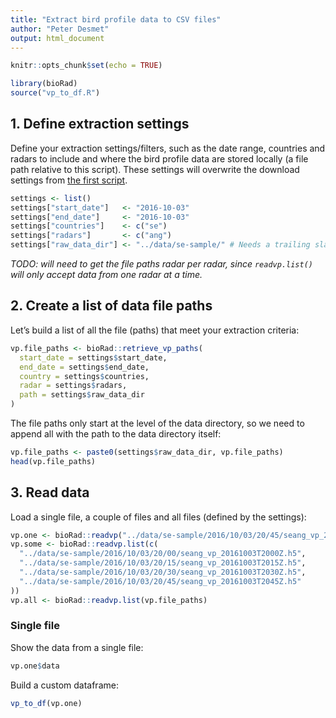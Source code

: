 ```yaml
---
title: "Extract bird profile data to CSV files"
author: "Peter Desmet"
output: html_document
---
```


```r
knitr::opts_chunk$set(echo = TRUE)
```

```r
library(bioRad)
source("vp_to_df.R")
```

## 1. Define extraction settings

Define your extraction settings/filters, such as the date range, countries and radars to include and where the bird profile data are stored locally (a file path relative to this script). These settings will overwrite the download settings from [the first script](1_download_vp.Rmd).

```r
settings <- list()
settings["start_date"]   <- "2016-10-03"
settings["end_date"]     <- "2016-10-03"
settings["countries"]    <- c("se")
settings["radars"]       <- c("ang")
settings["raw_data_dir"] <- "../data/se-sample/" # Needs a trailing slash!
```

*TODO: will need to get the file paths radar per radar, since `readvp.list()` will only accept data from one radar at a time.*

## 2. Create a list of data file paths

Let's build a list of all the file (paths) that meet your extraction criteria:

```r
vp.file_paths <- bioRad::retrieve_vp_paths(
  start_date = settings$start_date,
  end_date = settings$end_date,
  country = settings$countries,
  radar = settings$radars,
  path = settings$raw_data_dir
)
```

The file paths only start at the level of the data directory, so we need to append all with the path to the data directory itself:

```r
vp.file_paths <- paste0(settings$raw_data_dir, vp.file_paths)
head(vp.file_paths)
```

## 3. Read data

Load a single file, a couple of files and all files (defined by the settings):

```r
vp.one <- bioRad::readvp("../data/se-sample/2016/10/03/20/45/seang_vp_20161003T2045Z.h5")
vp.some <- bioRad::readvp.list(c(
  "../data/se-sample/2016/10/03/20/00/seang_vp_20161003T2000Z.h5",
  "../data/se-sample/2016/10/03/20/15/seang_vp_20161003T2015Z.h5",
  "../data/se-sample/2016/10/03/20/30/seang_vp_20161003T2030Z.h5",
  "../data/se-sample/2016/10/03/20/45/seang_vp_20161003T2045Z.h5"
))
vp.all <- bioRad::readvp.list(vp.file_paths)
```

### Single file

Show the data from a single file:

```r
vp.one$data
```

Build a custom dataframe:

```r
vp_to_df(vp.one)
```

